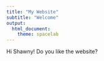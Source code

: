 ```yaml
---
title: "My Website"
subtitle: "Welcome"
output:
  html_document:
    theme: spacelab
---
```


Hi Shawny! Do you like the website?